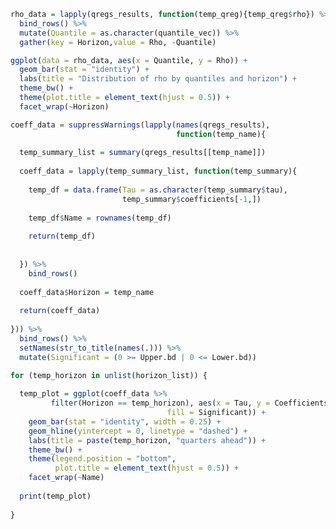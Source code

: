 
```r

rho_data = lapply(qregs_results, function(temp_qreg){temp_qreg$rho}) %>% 
  bind_rows() %>% 
  mutate(Quantile = as.character(quantile_vec)) %>% 
  gather(key = Horizon,value = Rho, -Quantile)

ggplot(data = rho_data, aes(x = Quantile, y = Rho)) + 
  geom_bar(stat = "identity") + 
  labs(title = "Distribution of rho by quantiles and horizon") + 
  theme_bw() + 
  theme(plot.title = element_text(hjust = 0.5)) + 
  facet_wrap(~Horizon)

```


```r

coeff_data = suppressWarnings(lapply(names(qregs_results),
                                     function(temp_name){
  
  temp_summary_list = summary(qregs_results[[temp_name]])
  
  coeff_data = lapply(temp_summary_list, function(temp_summary){
    
    temp_df = data.frame(Tau = as.character(temp_summary$tau),
                         temp_summary$coefficients[-1,])
    
    temp_df$Name = rownames(temp_df)
    
    return(temp_df)
    
    
  }) %>% 
    bind_rows()
  
  coeff_data$Horizon = temp_name
  
  return(coeff_data)
  
})) %>% 
  bind_rows() %>% 
  setNames(str_to_title(names(.))) %>% 
  mutate(Significant = (0 >= Upper.bd | 0 <= Lower.bd))

for (temp_horizon in unlist(horizon_list)) {
  
  temp_plot = ggplot(coeff_data %>% 
         filter(Horizon == temp_horizon), aes(x = Tau, y = Coefficients,
                                   fill = Significant)) + 
    geom_bar(stat = "identity", width = 0.25) + 
    geom_hline(yintercept = 0, linetype = "dashed") + 
    labs(title = paste(temp_horizon, "quarters ahead")) + 
    theme_bw() + 
    theme(legend.position = "bottom",
          plot.title = element_text(hjust = 0.5)) + 
    facet_wrap(~Name)
  
  print(temp_plot)
  
}
  

```

